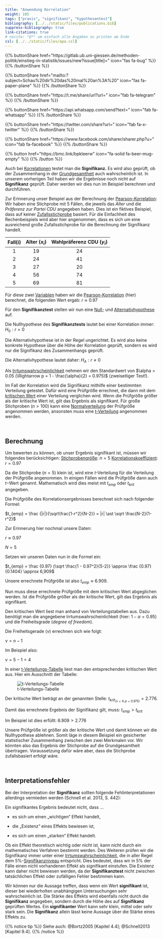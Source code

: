 ```yaml
---
title: "Anwendung Korrelation"
weight: 105
tags: ["praxis", "signifikanz", "hypothesentest"]
bibliography: [../../static/files/publications.bib]
suppress-bibliography: true
link-citations: true
# nocite: "@*" um einfach alle Angaben zu printen am Ende
csl: [../../static/files/apa.csl]
---
```


{{% buttonShare href=\"https\:\/\/gitlab.ub.uni-giessen.de\/methoden-politik\/einstieg-in-statistik\/issues\/new?issue[title]=\" icon=\"fas fa-bug\" %}} {{% /buttonShare %}} 

{{% buttonShare href=\"mailto\:?subject=Schau\%20dir\%20das\%20mal\%20an\%3A\%20\" icon=\"fas fa-paper-plane\" %}} {{% /buttonShare %}}

{{% buttonShare href=\"https\:\/\/t.me\/share\/url?url=\" icon=\"fab fa-telegram\" %}} {{% /buttonShare %}}

{{% buttonShare href=\"https\:\/\/api.whatsapp.com\/send?text=\" icon=\"fab fa-whatsapp\" %}} {{% /buttonShare %}}

{{% buttonShare href=\"https\:\/\/twitter.com\/share?url=\" icon=\"fab fa-x-twitter\" %}} {{% /buttonShare %}}

{{% buttonShare href=\"https\:\/\/www.facebook.com\/sharer\/sharer.php?u=\" icon=\"fab fa-facebook\" %}} {{% /buttonShare %}}

{{% button href=\"https\:\/\/bmc.link\/bpkleerw\" icon=\"fa-solid fa-beer-mug-empty\" %}} {{% /button %}}

Auch bei [Korrelationen](../../glossar/korrelation/index.html) testet man die **Signifikanz.** Es wird also geprüft, ob der Zusammenhang in der [Grundgesamtheit](../../glossar/grundgesamtheit/index.html) auch wahrscheinlich ist. In unserem vorherigen Teil haben wir die Ergebnisse noch nicht auf **Signifikanz** geprüft. Daher werden wir dies nun im Beispiel berechnen und durchführen.

Zur Erinnerung unser Beispiel aus der Berechnung der [Pearson-Korrelation](../../glossar/pearsonsr/index.html): Wir haben eine Stichprobe mit $5$ Fällen, die jeweils das *Alter* und die *Präferenz zur Partei CDU* angegeben haben. Dies ist ein fiktives Beispiel, dass auf keiner [Zufallsstichprobe](../../glossar/zufallsstichprobe/index.html) basiert. Für die Einfachheit des Rechenbeispiels wird aber hier angenommen, dass es sich um eine ausreichend große Zufallsstichprobe für die Berechnung der Signifikanz handelt.

| Fall(i) | Alter ($x_i$) | Wahlpräferenz CDU ($y_i$) |
|:-------:|:-------:|:-------:|
| 1 | 19 | 24 |
| 2 | 24 | 41 |
| 3 | 27 | 20 |
| 4 | 56 | 74 |
| 5 | 69 | 81 |

Für diese zwei [Variablen](../../glossar/variable/index.html) haben wir die [Pearson-Korrelation](../../glossar/pearsonsr/index.html) (hier) berechnet, die folgenden Wert ergab:
$r \approx 0.97$

Für den **Signifikanztest** stellen wir nun eine [Null-](../../glossar/nullhypothese/index.html) und [Alternativhypothese](../../glossar/alternativhypothese/index.html) auf.

Die Nullhypothese des **Signifikanztests** lautet bei einer Korrelation immer:
$H_0: r = 0$

Die Alternativhypothese ist in der Regel ungerichtet. Es wird also keine konkrete Hypothese über die Höhe der Korrelation geprüft, sondern es wird nur die Signifikanz des Zusammenhangs geprüft.

Die Alternativhypothese lautet daher:
$H_A: r \neq 0$

Als [Irrtumswahrscheinlichkeit](../../glossar/irrtumswahrscheinlichkeit/index.html) nehmen wir den Standardwert von $\alpha = 0.05 (\Rightarrow p = 1 - \frac{\alpha}{2} = 0.975)$ (zweiseitiger Test!).

Im Fall der Korrelation wird die Signifikanz mithilfe einer bestimmten Verteilung getestet. Dafür wird eine Prüfgröße errechnet, die dann mit dem [kritischen Wert](../../glossar/kritischerwert/index.html) einer Verteilung verglichen wird. Wenn die Prüfgröße größer als der kritische Wert ist, gilt das Ergebnis als signifikant. Für große Stichproben ($n>100$) kann eine [Normalverteilung](../../glossar/normalverteilung/index.html) der Prüfgröße angenommen werden, ansonsten muss eine [t-Verteilung](../../glossar/tverteilung/index.html) angenommen werden.

<br>

## Berechnung

Um bewerten zu können, ob unser Ergebnis signifikant ist, müssen wir folgendes berücksichtigen:
[Stichprobengröße](../../glossar/stichprobenumfang/index.html): $n=5$
[Korrelationskoeffizient](../../glossar/korrelation/index.html): $r=0.97$

Da die Stichprobe ($n=5$) klein ist, wird eine $t$-Verteilung für die Verteilung der Prüfgröße angenommen. In einigen Fällen wird die Prüfgröße dann auch $t$−Wert genannt. Mathematisch wird dies meist mit $t_{emp}$ oder $t_{krit}$ angegeben.

Die Prüfgröße des Korrelationsergebnisses berechnet sich nach folgender Formel:

$t_{emp} = \frac {|r|}{\sqrt\frac{1-r^2}{N-2}} = |r| \ast \sqrt \frac{N-2}{1-r^2}$

Zur Erinnerung hier nochmal unsere Daten:

$r \approx 0.97$

$N=5$

Setzen wir unseren Daten nun in die Formel ein:

$t_{emp} = \frac {0.97} {\sqrt \frac{1 - 0.97^2}{5-2}} \approx \frac {0.97} {0.1404} \approx 6,909$

Unsere errechnete Prüfgröße ist also $t_{emp} \approx 6.909$.

Nun muss diese errechnete Prüfgröße mit dem kritischen Wert abgeglichen werden. Ist die Prüfgröße größer als der kritische Wert, gilt das Ergebnis als signifikant.

Den kritischen Wert liest man anhand von Verteilungstabellen aus. Dazu benötigt man die angegebene Irrtumswahrscheinlichkeit (hier: $1-\alpha=0.95$) und die Freiheitsgrade (*degree of freedom*).

Die Freiheitsgerade ($\nu$) errechnen sich wie folgt:

$\nu=n−1$

Im Beispiel also:

$\nu=5−1=4$

In einer [t-Verteilungs-Tabelle](../../glossar/tverteilung/index.html) liest man den entsprechenden kritischen Wert aus. Hier ein Ausschnitt der Tabelle:

![t-Verteilungs-Tabelle](../images/tverteilung.png)

Der kritische Wert beträgt an der genannten Stelle:
$t_{krit_{(\nu=4;p=0.975)}} = 2.776$.

Damit das errechnete Ergebnis der Signifikanz gilt, muss:
$t_{emp} > t_{krit}$

Im Beispiel ist dies erfüllt: $6.909 > 2.776$

Unsere Prüfgröße ist größer als der kritische Wert und damit können wir die Nullhypothese ablehnen. Somit läge in diesem Beispiel ein gesicherter statistischer Zusammenhang zwischen den zwei Merkmalen vor. Wir könnten also das Ergebnis der Stichprobe auf die Grundgesamtheit übertragen. Voraussetzung dafür wäre aber, dass die Stichprobe zufallsbasiert erfolgt wäre.

<br>

## Interpretationsfehler

Bei der Interpretation der **Signifikanz** sollten folgende Fehlinterpretationen allerdings vermieden werden (Schnell et al. 2013, S. 442):

Ein signifikantes Ergebnis bedeutet nicht, dass …

- es sich um einen „wichtigen“ Effekt handelt,

- die „Existenz“ eines Effekts bewiesen ist,

- es sich um einen „starken“ Effekt handelt.

Ob ein Effekt theoretisch wichtig oder nicht ist, kann nicht durch ein mathematisches Verfahren bestimmt werden. Des Weiteren prüfen wir die Signifikanz immer unter einer [Irrtumswahrscheinlichkeit](../../glossar/irrtumswahrscheinlichkeit/index.html), die in aller Regel dem $5\%$-[Signifikanzniveau](../../glossar/signifikanzniveau/index.html) entspricht. Dies bedeutet, dass wir in $5\%$ der Fälle einen nicht vorhandenen Effekt als signifikant einstufen. Die Existenz kann daher nicht bewiesen werden, da der **Signifikanztest** nicht zwischen tatsächlichen Effekt oder zufälligen Fehler bestimmen kann.

Wir können nur die Aussage treffen, dass wenn ein Wert **signifikant** ist, dieser bei wiederholten unabhängigen Untersuchungen sehr wahrscheinlich ist. Die Stärke des Effekts wird ebenfalls nicht durch die **Signifikanz** angegeben, sondern durch die Höhe des auf **Signifikanz** geprüften Wertes. Ein **signifikanter** Wert kann sehr klein, mittel oder sehr stark sein. Die **Signifikanz** allein lässt keine Aussage über die Stärke eines Effekts zu.

{{% notice tip %}}
Siehe auch: @Bortz2005 [Kapitel 4.4]; @Schnell2013 [Kapitel 9.4].
{{% /notice %}}